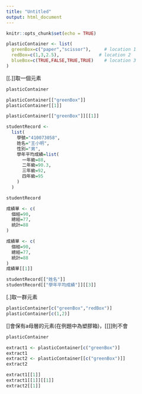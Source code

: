 ```yaml
---
title: "Untitled"
output: html_document
---
```



```r
knitr::opts_chunk$set(echo = TRUE)
```


```r
plasticContainer <- list(
  greenBox=c("paper","scissor"),     # location 1
  redBox=c(1,3,2.5),               # location 2
  blueBox=c(TRUE,FALSE,TRUE,TRUE)    # location 3
)
```

[[.]]取一個元素
```r
plasticContainer

plasticContainer[["greenBox"]] 
plasticContainer[[1]]
```
```r
plasticContainer[["greenBox"]][[1]]
```
```r
studentRecord <-
  list(
    學號="410073058",
    姓名="王小明",
    性別="男",
    學年平均成績=list(
      一年級=88,
      二年級=90.3,
      三年級=92,
      四年級=95
    )
  )

studentRecord
```
```r
成績單 <- c(
  個經=90,
  總經=77,
  統計=88
)
```
```r
成績單 <- c(
  個經=90,
  總經=77,
  統計=88
)
成績單[[1]]
```
```r
studentRecord[["姓名"]]
studentRecord[["學年平均成績"]][[3]]
```

[.]取一群元素
```r
plasticContainer[c("greenBox","redBox")] 
plasticContainer[c(1,2)]
```

[]會保有a母層的元素(在例題中為塑膠箱)，[[]]則不會
```r
plasticContainer

extract1 <- plasticContainer[c("greenBox")]
extract1
extract2 <- plasticContainer[[c("greenBox")]]
extract2

extract1[[1]]
extract1[[1]][[1]]
extract2[[1]]
```






































